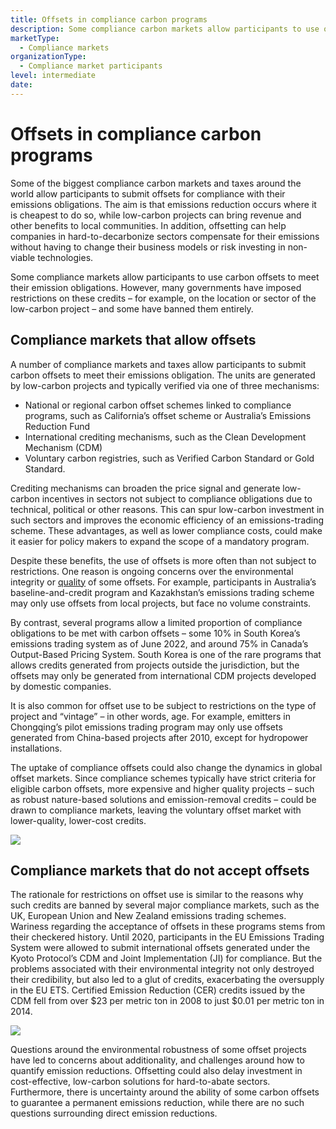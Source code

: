 ```yaml
---
title: Offsets in compliance carbon programs
description: Some compliance carbon markets allow participants to use offsets to meet their emission obligations. However, many governments have imposed restrictions on these credits – for example, on the location or sector of the low-carbon project – and some have banned them entirely.
marketType:
  - Compliance markets
organizationType:
  - Compliance market participants
level: intermediate
date: 
---
```


# Offsets in compliance carbon programs

Some of the biggest compliance carbon markets and taxes around the world allow participants to submit offsets for compliance with their emissions obligations. The aim is that emissions reduction occurs where it is cheapest to do so, while low-carbon projects can bring revenue and other benefits to local communities. In addition, offsetting can help companies in hard-to-decarbonize sectors compensate for their emissions without having to change their business models or risk investing in non-viable technologies.

<KeyMessage>
  Some compliance markets allow participants to use carbon offsets to meet their
  emission obligations. However, many governments have imposed restrictions on
  these credits – for example, on the location or sector of the low-carbon
  project – and some have banned them entirely.
</KeyMessage>

## Compliance markets that allow offsets

A number of compliance markets and taxes allow participants to submit carbon offsets to meet their emissions obligation. The units are generated by low-carbon projects and typically verified via one of three mechanisms:

- National or regional carbon offset schemes linked to compliance programs, such as California’s offset scheme or Australia’s Emissions Reduction Fund
- International crediting mechanisms, such as the Clean Development Mechanism (CDM)
- Voluntary carbon registries, such as Verified Carbon Standard or Gold Standard.

Crediting mechanisms can broaden the price signal and generate low-carbon incentives in sectors not subject to compliance obligations due to technical, political or other reasons. This can spur low-carbon investment in such sectors and improves the economic efficiency of an emissions-trading scheme. These advantages, as well as lower compliance costs, could make it easier for policy makers to expand the scope of a mandatory program.

Despite these benefits, the use of offsets is more often than not subject to restrictions. One reason is ongoing concerns over the environmental integrity or [quality](/factsheets/offset-quality) of some offsets. For example, participants in Australia’s baseline-and-credit program and Kazakhstan’s emissions trading scheme may only use offsets from local projects, but face no volume constraints.

By contrast, several programs allow a limited proportion of compliance obligations to be met with carbon offsets – some 10% in South Korea’s emissions trading system as of June 2022, and around 75% in Canada’s Output-Based Pricing System. South Korea is one of the rare programs that allows credits generated from projects outside the jurisdiction, but the offsets may only be generated from international CDM projects developed by domestic companies.

It is also common for offset use to be subject to restrictions on the type of project and “vintage” – in other words, age. For example, emitters in Chongqing’s pilot emissions trading program may only use offsets generated from China-based projects after 2010, except for hydropower installations.

The uptake of compliance offsets could also change the dynamics in global offset markets. Since compliance schemes typically have strict criteria for eligible carbon offsets, more expensive and higher quality projects – such as robust nature-based solutions and emission-removal credits – could be drawn to compliance markets, leaving the voluntary offset market with lower-quality, lower-cost credits.

<Image src="compliance-offsets-1.png" ratio={0} />

## Compliance markets that do not accept offsets

The rationale for restrictions on offset use is similar to the reasons why such credits are banned by several major compliance markets, such as the UK, European Union and New Zealand emissions trading schemes. Wariness regarding the acceptance of offsets in these programs stems from their checkered history. Until 2020, participants in the EU Emissions Trading System were allowed to submit international offsets generated under the Kyoto Protocol’s CDM and Joint Implementation (JI) for compliance. But the problems associated with their environmental integrity not only destroyed their credibility, but also led to a glut of credits, exacerbating the oversupply in the EU ETS. Certified Emission Reduction (CER) credits issued by the CDM fell from over $23 per metric ton in 2008 to just $0.01 per metric ton in 2014.

<Image src="compliance-offsets-2.png" ratio={0} />

Questions around the environmental robustness of some offset projects have led to concerns about additionality, and challenges around how to quantify emission reductions. Offsetting could also delay investment in cost-effective, low-carbon solutions for hard-to-abate sectors. Furthermore, there is uncertainty around the ability of some carbon offsets to guarantee a permanent emissions reduction, while there are no such questions surrounding direct emission reductions.
